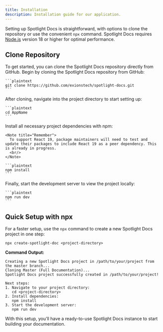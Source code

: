```yaml
---
title: Installation
description: Installation guide for our application.
---
```


Setting up Spotlight Docs is straightforward, with options to clone the repository or use the convenient `npx` command. Spotlight Docs requires [Node.js](https://nodejs.org/) version 18 or higher for optimal performance.

## Clone Repository
To get started, you can clone the Spotlight Docs repository directly from GitHub. 
<Stepper>
  <StepperItem title="Step 1: Clone the Spotlight Docs Repository">
    Begin by cloning the Spotlight Docs repository from GitHub:

    ```plaintext
    git clone https://github.com/exionstech/spotlight-docs.git
    ```
  </StepperItem>

  <StepperItem title="Step 2: Access the Project Directory">
    After cloning, navigate into the project directory to start setting up:

    ```plaintext
    cd AppName
    ```
  </StepperItem>

  <StepperItem title="Step 3: Install Required Dependencies">
    Install all necessary project dependencies with npm:

    <Note title="Remember">
      To support React 19, package maintainers will need to test and update their packages to include React 19 as a peer dependency. This is already in progress.
      <br/>
    </Note>

    ```plaintext
    npm install
    ```
  </StepperItem>

  <StepperItem title="Step 4: Launch the Development Server">
    Finally, start the development server to view the project locally:

    ```plaintext
    npm run dev
    ```
  </StepperItem>
</Stepper>

## Quick Setup with npx

For a faster setup, use the `npx` command to create a new Spotlight Docs project in one step:

```plaintext
npx create-spotlight-doc <project-directory>
```

**Command Output:**

```plaintext
Creating a new Spotlight Docs project in /path/to/your/project from the master branch...
Cloning Master (Full Documentation)...
Spotlight Docs project successfully created in /path/to/your/project!

Next steps:
1. Navigate to your project directory:
   cd <project-directory>
2. Install dependencies:
   npm install
3. Start the development server:
   npm run dev
```

With this setup, you’ll have a ready-to-use Spotlight Docs instance to start building your documentation.
